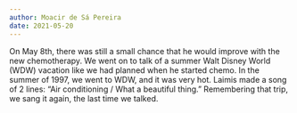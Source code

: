 ```yaml
---
author: Moacir de Sá Pereira
date: 2021-05-20
---
```


On May 8th, there was still a small chance that he would improve with the new
chemotherapy. We went on to talk of a summer Walt Disney World (WDW) vacation
like we had planned when he started chemo. In the summer of 1997, we went to
WDW, and it was very hot. Laimis made a song of 2 lines: “Air conditioning / What
a beautiful thing.” Remembering that trip, we sang it again, the last time we
talked.

